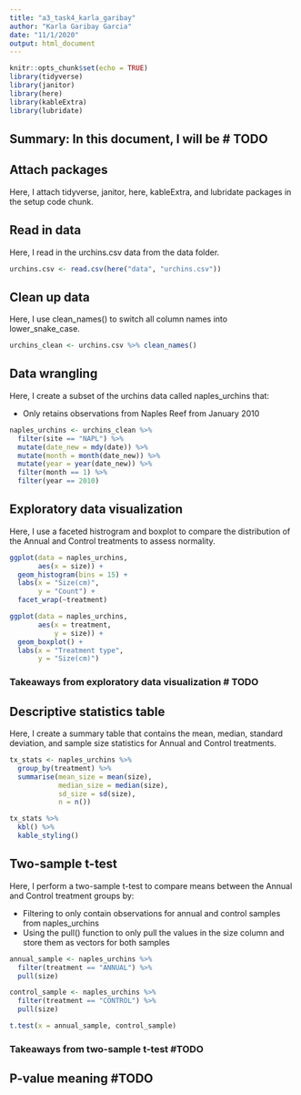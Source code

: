 ```yaml
---
title: "a3_task4_karla_garibay"
author: "Karla Garibay Garcia"
date: "11/1/2020"
output: html_document
---
```


```r
knitr::opts_chunk$set(echo = TRUE)
library(tidyverse)
library(janitor)
library(here)
library(kableExtra)
library(lubridate)
```

## Summary: In this document, I will be # TODO


## Attach packages

Here, I attach tidyverse, janitor, here, kableExtra, and lubridate packages in the setup code chunk. 


## Read in data

Here, I read in the urchins.csv data from the data folder. 

```r
urchins.csv <- read.csv(here("data", "urchins.csv"))
```

## Clean up data

Here, I use clean_names() to switch all column names into lower_snake_case. 

```r
urchins_clean <- urchins.csv %>% clean_names()
```

## Data wrangling

Here, I create a subset of the urchins data called naples_urchins that: 

- Only retains observations from Naples Reef from January 2010

```r
naples_urchins <- urchins_clean %>% 
  filter(site == "NAPL") %>%
  mutate(date_new = mdy(date)) %>% 
  mutate(month = month(date_new)) %>% 
  mutate(year = year(date_new)) %>% 
  filter(month == 1) %>% 
  filter(year == 2010)
```

## Exploratory data visualization 

Here, I use a faceted histrogram and boxplot to compare the distribution of the Annual and Control treatments to assess normality. 

```r
ggplot(data = naples_urchins, 
       aes(x = size)) + 
  geom_histogram(bins = 15) +
  labs(x = "Size(cm)", 
       y = "Count") +
  facet_wrap(~treatment)
```

```r
ggplot(data = naples_urchins, 
       aes(x = treatment, 
           y = size)) +
  geom_boxplot() +
  labs(x = "Treatment type", 
       y = "Size(cm)")
```

### Takeaways from exploratory data visualization # TODO


## Descriptive statistics table

Here, I create a summary table that contains the mean, median, standard deviation, and sample size statistics for Annual and Control treatments. 

```r
tx_stats <- naples_urchins %>% 
  group_by(treatment) %>% 
  summarise(mean_size = mean(size), 
            median_size = median(size),
            sd_size = sd(size), 
            n = n())

tx_stats %>% 
  kbl() %>% 
  kable_styling()
```

## Two-sample t-test

Here, I perform a two-sample t-test to compare means between the Annual and Control treatment groups by:

- Filtering to only contain observations for annual and control samples from naples_urchins
- Using the pull() function to only pull the values in the size column and store them as vectors for both samples

```r
annual_sample <- naples_urchins %>% 
  filter(treatment == "ANNUAL") %>% 
  pull(size)

control_sample <- naples_urchins %>% 
  filter(treatment == "CONTROL") %>% 
  pull(size)

t.test(x = annual_sample, control_sample)
```

### Takeaways from two-sample t-test #TODO



## P-value meaning #TODO





